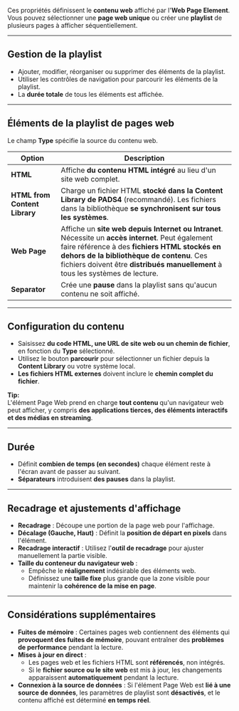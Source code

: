 Ces propriétés définissent le **contenu web** affiché par l'**Web Page Element**. Vous pouvez sélectionner une **page web unique** ou créer une **playlist** de plusieurs pages à afficher séquentiellement.

***

## **Gestion de la playlist**

* Ajouter, modifier, réorganiser ou supprimer des éléments de la playlist.
* Utiliser les contrôles de navigation pour parcourir les éléments de la playlist.
* La **durée totale** de tous les éléments est affichée.

***

## **Éléments de la playlist de pages web**

Le champ **Type** spécifie la source du contenu web.

| **Option**                    | **Description**                                                                                                                                                                                                                                                                     |
| ----------------------------- | ----------------------------------------------------------------------------------------------------------------------------------------------------------------------------------------------------------------------------------------------------------------------------------- |
| **HTML**                      | Affiche **du contenu HTML intégré** au lieu d'un site web complet.                                                                                                                                                                                                                  |
| **HTML from Content Library** | Charge un fichier HTML **stocké dans la Content Library de PADS4** (recommandé). Les fichiers dans la bibliothèque **se synchronisent sur tous les systèmes**.                                                                                                                      |
| **Web Page**                  | Affiche un **site web depuis Internet ou Intranet**. Nécessite un **accès internet**. Peut également faire référence à des **fichiers HTML stockés en dehors de la bibliothèque de contenu**. Ces fichiers doivent être **distribués manuellement** à tous les systèmes de lecture. |
| **Separator**                 | Crée une **pause** dans la playlist sans qu'aucun contenu ne soit affiché.                                                                                                                                                                                                          |

***

## **Configuration du contenu**

* Saisissez **du code HTML, une URL de site web ou un chemin de fichier**, en fonction du **Type** sélectionné.
* Utilisez le bouton **parcourir** pour sélectionner un fichier depuis la **Content Library** ou votre système local.
* **Les fichiers HTML externes** doivent inclure le **chemin complet du fichier**.

**Tip:**\
L'élément Page Web prend en charge **tout contenu** qu'un navigateur web peut afficher, y compris **des applications tierces, des éléments interactifs et des médias en streaming**.

***

## **Durée**

* Définit **combien de temps (en secondes)** chaque élément reste à l'écran avant de passer au suivant.
* **Séparateurs** introduisent **des pauses** dans la playlist.

***

## **Recadrage et ajustements d'affichage**

* **Recadrage** : Découpe une portion de la page web pour l'affichage.
* **Décalage (Gauche, Haut)** : Définit la **position de départ en pixels** dans l'élément.
* **Recadrage interactif** : Utilisez l'**outil de recadrage** pour ajuster manuellement la partie visible.
* **Taille du conteneur du navigateur web** :
  * Empêche le **réalignement** indésirable des éléments web.
  * Définissez une **taille fixe** plus grande que la zone visible pour maintenir la **cohérence de la mise en page**.

***

## **Considérations supplémentaires**

* **Fuites de mémoire** : Certaines pages web contiennent des éléments qui **provoquent des fuites de mémoire**, pouvant entraîner des **problèmes de performance** pendant la lecture.
* **Mises à jour en direct** :
  * Les pages web et les fichiers HTML sont **référencés**, non intégrés.
  * Si le **fichier source ou le site web** est mis à jour, les changements apparaissent **automatiquement** pendant la lecture.
* **Connexion à la source de données** : Si l'élément Page Web est **lié à une source de données**, les paramètres de playlist sont **désactivés**, et le contenu affiché est déterminé **en temps réel**.
